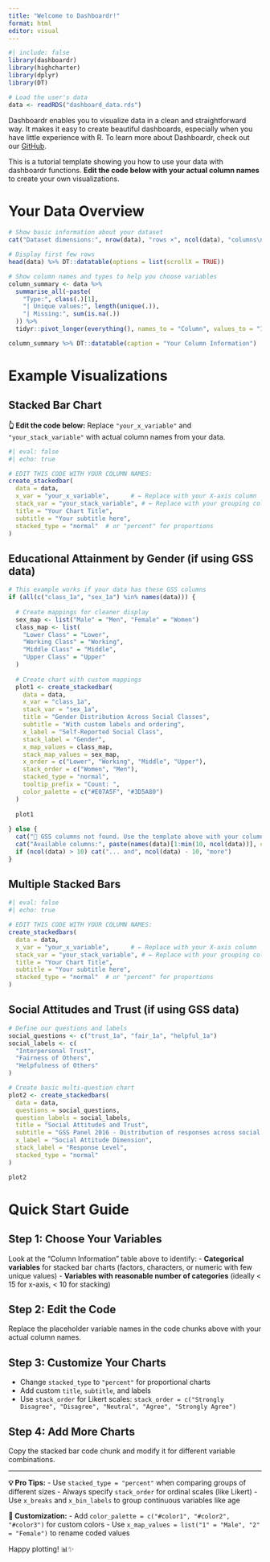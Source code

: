 ```yaml
---
title: "Welcome to Dashboardr!"
format: html
editor: visual
---
```


```r
#| include: false
library(dashboardr)
library(highcharter)
library(dplyr)
library(DT)

# Load the user's data
data <- readRDS("dashboard_data.rds")
```

Dashboardr enables you to visualize data in a clean and straightforward way. It makes it easy to create beautiful dashboards, especially when you have little experience with R. To learn more about Dashboardr, check out our [GitHub](https://github.com/favstats/dashboardr).

This is a tutorial template showing you how to use your data with dashboardr functions. **Edit the code below with your actual column names** to create your own visualizations.

# Your Data Overview

```r
# Show basic information about your dataset
cat("Dataset dimensions:", nrow(data), "rows ×", ncol(data), "columns\n\n")

# Display first few rows
head(data) %>% DT::datatable(options = list(scrollX = TRUE))
```

```r
# Show column names and types to help you choose variables
column_summary <- data %>%
  summarise_all(~paste(
    "Type:", class(.)[1], 
    "| Unique values:", length(unique(.)),
    "| Missing:", sum(is.na(.))
  )) %>%
  tidyr::pivot_longer(everything(), names_to = "Column", values_to = "Info")

column_summary %>% DT::datatable(caption = "Your Column Information")
```

# Example Visualizations

## Stacked Bar Chart

**👆 Edit the code below:** Replace `"your_x_variable"` and `"your_stack_variable"` with actual column names from your data.

```r
#| eval: false
#| echo: true

# EDIT THIS CODE WITH YOUR COLUMN NAMES:
create_stackedbar(
  data = data,
  x_var = "your_x_variable",      # ← Replace with your X-axis column
  stack_var = "your_stack_variable", # ← Replace with your grouping column
  title = "Your Chart Title",
  subtitle = "Your subtitle here",
  stacked_type = "normal"  # or "percent" for proportions
)
```

## Educational Attainment by Gender (if using GSS data)

```r
# This example works if your data has these GSS columns
if (all(c("class_1a", "sex_1a") %in% names(data))) {
  
  # Create mappings for cleaner display
  sex_map <- list("Male" = "Men", "Female" = "Women")
  class_map <- list(
    "Lower Class" = "Lower",
    "Working Class" = "Working", 
    "Middle Class" = "Middle",
    "Upper Class" = "Upper"
  )
  
  # Create chart with custom mappings
  plot1 <- create_stackedbar(
    data = data,
    x_var = "class_1a",
    stack_var = "sex_1a",
    title = "Gender Distribution Across Social Classes",
    subtitle = "With custom labels and ordering",
    x_label = "Self-Reported Social Class",
    stack_label = "Gender",
    x_map_values = class_map,
    stack_map_values = sex_map,
    x_order = c("Lower", "Working", "Middle", "Upper"),
    stack_order = c("Women", "Men"),
    stacked_type = "normal",
    tooltip_prefix = "Count: ",
    color_palette = c("#E07A5F", "#3D5A80")
  )
  
  plot1
  
} else {
  cat("📝 GSS columns not found. Use the template above with your column names!\n")
  cat("Available columns:", paste(names(data)[1:min(10, ncol(data))], collapse = ", "))
  if (ncol(data) > 10) cat("... and", ncol(data) - 10, "more")
}
```

## Multiple Stacked Bars
```r
#| eval: false
#| echo: true

# EDIT THIS CODE WITH YOUR COLUMN NAMES:
create_stackedbars(
  data = data,
  x_var = "your_x_variable",      # ← Replace with your X-axis column
  stack_var = "your_stack_variable", # ← Replace with your grouping column
  title = "Your Chart Title",
  subtitle = "Your subtitle here",
  stacked_type = "normal"  # or "percent" for proportions
)
```

## Social Attitudes and Trust (if using GSS data)
```r
# Define our questions and labels
social_questions <- c("trust_1a", "fair_1a", "helpful_1a")
social_labels <- c(
  "Interpersonal Trust",
  "Fairness of Others", 
  "Helpfulness of Others"
)

# Create basic multi-question chart
plot2 <- create_stackedbars(
  data = data,
  questions = social_questions,
  question_labels = social_labels,
  title = "Social Attitudes and Trust",
  subtitle = "GSS Panel 2016 - Distribution of responses across social attitude questions",
  x_label = "Social Attitude Dimension",
  stack_label = "Response Level",
  stacked_type = "normal"
)

plot2

```

# Quick Start Guide

## Step 1: Choose Your Variables
Look at the "Column Information" table above to identify:
- **Categorical variables** for stacked bar charts (factors, characters, or numeric with few unique values)
- **Variables with reasonable number of categories** (ideally < 15 for x-axis, < 10 for stacking)

## Step 2: Edit the Code
Replace the placeholder variable names in the code chunks above with your actual column names.

## Step 3: Customize Your Charts
- Change `stacked_type` to `"percent"` for proportional charts
- Add custom `title`, `subtitle`, and labels
- Use `stack_order` for Likert scales: `stack_order = c("Strongly Disagree", "Disagree", "Neutral", "Agree", "Strongly Agree")`

## Step 4: Add More Charts
Copy the stacked bar code chunk and modify it for different variable combinations.

---

**💡 Pro Tips:**
- Use `stacked_type = "percent"` when comparing groups of different sizes
- Always specify `stack_order` for ordinal scales (like Likert)
- Use `x_breaks` and `x_bin_labels` to group continuous variables like age

**🎨 Customization:**
- Add `color_palette = c("#color1", "#color2", "#color3")` for custom colors
- Use `x_map_values = list("1" = "Male", "2" = "Female")` to rename coded values

Happy plotting! 📊✨
